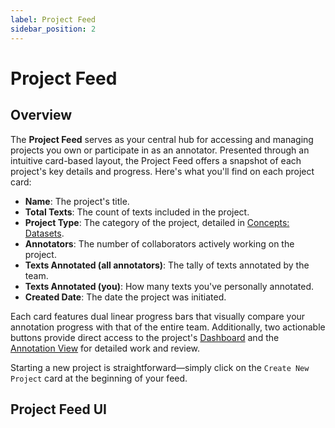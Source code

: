 ```yaml
---
label: Project Feed
sidebar_position: 2
---
```



# Project Feed

## Overview

The **Project Feed** serves as your central hub for accessing and managing projects you own or participate in as an annotator. Presented through an intuitive card-based layout, the Project Feed offers a snapshot of each project's key details and progress. Here's what you'll find on each project card:

- **Name**: The project's title.
- **Total Texts**: The count of texts included in the project.
- **Project Type**: The category of the project, detailed in [Concepts: Datasets](../concepts/datasets).
- **Annotators**: The number of collaborators actively working on the project.
- **Texts Annotated (all annotators)**: The tally of texts annotated by the team.
- **Texts Annotated (you)**: How many texts you've personally annotated.
- **Created Date**: The date the project was initiated.

Each card features dual linear progress bars that visually compare your annotation progress with that of the entire team. Additionally, two actionable buttons provide direct access to the project's [Dashboard](dashboard) and the [Annotation View](../category/annotation-view) for detailed work and review.

Starting a new project is straightforward—simply click on the `Create New Project` card at the beginning of your feed.

## Project Feed UI

<ThemeToggleImage
  darkImg="/img/interface/project_feed/ui_dark.png"
  lightImg="/img/interface/project_feed/ui_light.png"
  alt="Project Feed Interface"
  centerInDiv
/>
